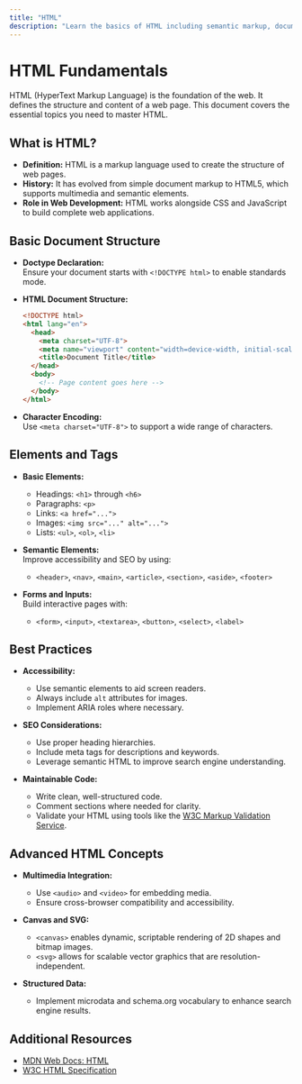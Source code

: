 ```yaml
---
title: "HTML"
description: "Learn the basics of HTML including semantic markup, document structure, and best practices for accessibility and SEO."
---
```


# HTML Fundamentals

HTML (HyperText Markup Language) is the foundation of the web. It defines the structure and content of a web page. This document covers the essential topics you need to master HTML.

## What is HTML?

- **Definition:** HTML is a markup language used to create the structure of web pages.
- **History:** It has evolved from simple document markup to HTML5, which supports multimedia and semantic elements.
- **Role in Web Development:** HTML works alongside CSS and JavaScript to build complete web applications.

## Basic Document Structure

- **Doctype Declaration:**  
  Ensure your document starts with `<!DOCTYPE html>` to enable standards mode.
  
- **HTML Document Structure:**  
  ~~~html
  <!DOCTYPE html>
  <html lang="en">
    <head>
      <meta charset="UTF-8">
      <meta name="viewport" content="width=device-width, initial-scale=1.0">
      <title>Document Title</title>
    </head>
    <body>
      <!-- Page content goes here -->
    </body>
  </html>
  ~~~

- **Character Encoding:**  
  Use `<meta charset="UTF-8">` to support a wide range of characters.

## Elements and Tags

- **Basic Elements:**  
  - Headings: `<h1>` through `<h6>`
  - Paragraphs: `<p>`
  - Links: `<a href="...">`
  - Images: `<img src="..." alt="...">`
  - Lists: `<ul>`, `<ol>`, `<li>`

- **Semantic Elements:**  
  Improve accessibility and SEO by using:
  - `<header>`, `<nav>`, `<main>`, `<article>`, `<section>`, `<aside>`, `<footer>`

- **Forms and Inputs:**  
  Build interactive pages with:
  - `<form>`, `<input>`, `<textarea>`, `<button>`, `<select>`, `<label>`

## Best Practices

- **Accessibility:**  
  - Use semantic elements to aid screen readers.
  - Always include `alt` attributes for images.
  - Implement ARIA roles where necessary.

- **SEO Considerations:**  
  - Use proper heading hierarchies.
  - Include meta tags for descriptions and keywords.
  - Leverage semantic HTML to improve search engine understanding.

- **Maintainable Code:**  
  - Write clean, well-structured code.
  - Comment sections where needed for clarity.
  - Validate your HTML using tools like the [W3C Markup Validation Service](https://validator.w3.org/).

## Advanced HTML Concepts

- **Multimedia Integration:**  
  - Use `<audio>` and `<video>` for embedding media.
  - Ensure cross-browser compatibility and accessibility.

- **Canvas and SVG:**  
  - `<canvas>` enables dynamic, scriptable rendering of 2D shapes and bitmap images.
  - `<svg>` allows for scalable vector graphics that are resolution-independent.

- **Structured Data:**  
  - Implement microdata and schema.org vocabulary to enhance search engine results.

## Additional Resources

- [MDN Web Docs: HTML](https://developer.mozilla.org/en-US/docs/Web/HTML)
- [W3C HTML Specification](https://html.spec.whatwg.org/)
